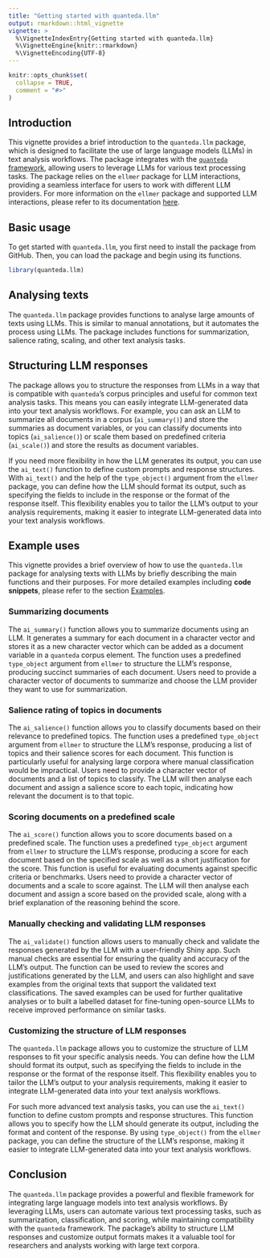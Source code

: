 ```yaml
---
title: "Getting started with quanteda.llm"
output: rmarkdown::html_vignette
vignette: >
  %\VignetteIndexEntry{Getting started with quanteda.llm}
  %\VignetteEngine{knitr::rmarkdown}
  %\VignetteEncoding{UTF-8}
---
```


```r
knitr::opts_chunk$set(
  collapse = TRUE,
  comment = "#>"
)
```

## Introduction

This vignette provides a brief introduction to the `quanteda.llm` package, which is designed to facilitate the use of large language models (LLMs) in text analysis workflows. The package integrates with the [`quanteda` framework](https://quanteda.io/), allowing users to leverage LLMs for various text processing tasks. The package relies on the `ellmer` package for LLM interactions, providing a seamless interface for users to work with different LLM providers. For more information on the `ellmer` package and supported LLM interactions, please refer to its documentation [here](https://ellmer.tidyverse.org/index.html).

## Basic usage

To get started with `quanteda.llm`, you first need to install the package from GitHub. Then, you can load the package and begin using its functions. 

```r
library(quanteda.llm)
```

## Analysing texts

The `quanteda.llm` package provides functions to analyse large amounts of texts using LLMs. This is similar to manual annotations, but it automates the process using LLMs. The package includes functions for summarization, salience rating, scaling, and other text analysis tasks.

## Structuring LLM responses

The package allows you to structure the responses from LLMs in a way that is compatible with `quanteda`'s corpus principles and useful for common text analysis tasks. This means you can easily integrate LLM-generated data into your text analysis workflows. For example, you can ask an LLM to summarize all documents in a corpus (`ai_summary()`) and store the summaries as document variables, or you can classify documents into topics (`ai_salience()`) or scale them based on predefined criteria (`ai_scale()`) and store the results as document variables. 

If you need more flexibility in how the LLM generates its output, you can use the `ai_text()` function to define custom prompts and response structures. With `ai_text()` and the help of the `type_object()` argument from the `ellmer` package, you can define how the LLM should format its output, such as specifying the fields to include in the response or the format of the response itself. This flexibility enables you to tailor the LLM's output to your analysis requirements, making it easier to integrate LLM-generated data into your text analysis workflows.

## Example uses

This vignette provides a brief overview of how to use the `quanteda.llm` package for analysing texts with LLMs by briefly describing the main functions and their purposes. For more detailed examples including **code snippets**, please refer to the section [Examples](https://quanteda.github.io/quanteda.llm/articles/pkgdown/examples/summarizing.html).

### Summarizing documents

The `ai_summary()` function allows you to summarize documents using an LLM. It generates a summary for each document in a character vector and stores it as a new character vector which can be added as a document variable in a `quanteda` corpus element. The function uses a predefined `type_object` argument from `ellmer` to structure the LLM's response, producing succinct summaries of each document. Users need to provide a character vector of documents to summarize and choose the LLM provider they want to use for summarization.

### Salience rating of topics in documents

The `ai_salience()` function allows you to classify documents based on their relevance to predefined topics. The function uses a predefined `type_object` argument from `ellmer` to structure the LLM's response, producing a list of topics and their salience scores for each document. This function is particularly useful for analysing large corpora where manual classification would be impractical. Users need to provide a character vector of documents and a list of topics to classify. The LLM will then analyse each document and assign a salience score to each topic, indicating how relevant the document is to that topic.

### Scoring documents on a predefined scale

The `ai_score()` function allows you to score documents based on a predefined scale. The function uses a predefined `type_object` argument from `ellmer` to structure the LLM's response, producing a score for each document based on the specified scale as well as a short justification for the score. This function is useful for evaluating documents against specific criteria or benchmarks. Users need to provide a character vector of documents and a scale to score against. The LLM will then analyse each document and assign a score based on the provided scale, along with a brief explanation of the reasoning behind the score.


### Manually checking and validating LLM responses

The `ai_validate()` function allows users to manually check and validate the responses generated by the LLM with a user-friendly Shiny app. Such manual checks are essential for ensuring the quality and accuracy of the LLM's output. The function can be used to review the scores and justifications generated by the LLM, and users can also highlight and save examples from the original texts that support the validated text classifications. The saved examples can be used for further qualitative analyses or to built a labelled dataset for fine-tuning open-source LLMs to receive improved performance on similar tasks.

### Customizing the structure of LLM responses

The `quanteda.llm` package allows you to customize the structure of LLM responses to fit your specific analysis needs. You can define how the LLM should format its output, such as specifying the fields to include in the response or the format of the response itself. This flexibility enables you to tailor the LLM's output to your analysis requirements, making it easier to integrate LLM-generated data into your text analysis workflows.

For such more advanced text analysis tasks, you can use the `ai_text()` function to define custom prompts and response structures. This function allows you to specify how the LLM should generate its output, including the format and content of the response. By using `type_object()` from the `ellmer` package, you can define the structure of the LLM's response, making it easier to integrate LLM-generated data into your text analysis workflows.

## Conclusion

The `quanteda.llm` package provides a powerful and flexible framework for integrating large language models into text analysis workflows. By leveraging LLMs, users can automate various text processing tasks, such as summarization, classification, and scoring, while maintaining compatibility with the `quanteda` framework. The package's ability to structure LLM responses and customize output formats makes it a valuable tool for researchers and analysts working with large text corpora.

